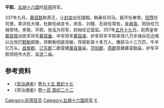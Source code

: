'''平熙'''，[[五胡十六国|五胡十六国]]时[[前燕|前燕]]将军。

337年九月，[[慕容皝|慕容皝]]称燕王，让[[封奕|封奕]]出任国相，韩寿任司马，裴开任奉常，[[阳骛|阳骛]]任司隶，李洪任大理，杜群任纳言令，宋亥、刘睦、石琮任常伯，[[皇甫真|皇甫真]]、阳协任冗骑常侍，宋晃、平熙、张泓为将军，封裕任记室监。357年[[五月十九|五月十九]]日，前燕皇帝[[慕容俊|慕容俊]]派抚军将军[[慕容垂|慕容垂]]、中军将军[[慕容虔|慕容虔]]、护军将军平熙率领八万步骑兵在边境以北攻打[[敕勒|敕勒]]部族，将敕勒彻底攻破，俘获斩首十多万人，缴获马十三万匹，牛羊亿万头。[[昌黎郡|昌黎郡]]、[[辽东郡|辽东郡]]二郡营建[[慕容廆|慕容廆]]庙，[[范阳郡|范阳郡]]、[[燕郡|燕郡]]营建慕容皝庙，护军平熙领将作大匠，监造二庙。

==参考资料==
*《[[资治通鉴|资治通鉴]]》[[s:資治通鑑/卷095|卷九十五 晋纪十七]]
*《资治通鉴》[[s:資治通鑑/卷100|卷一百 晋纪二十二]]

{{DEFAULTSORT:P}}
[[Category:前燕官员|Category:前燕官员]]
[[Category:五胡十六国将军|Category:五胡十六国将军]]
[[Category:平姓|X]]